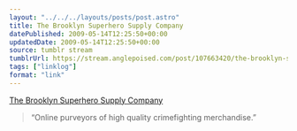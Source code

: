 ```yaml
---
layout: "../../../layouts/posts/post.astro"
title: The Brooklyn Superhero Supply Company
datePublished: 2009-05-14T12:25:50+00:00
updatedDate: 2009-05-14T12:25:50+00:00
source: tumblr stream
tumblrUrl: https://stream.anglepoised.com/post/107663420/the-brooklyn-superhero-supply-company
tags: ["linklog"]
format: "link"
---
```


[The Brooklyn Superhero Supply Company][1]

> &ldquo;Online purveyors of high quality crimefighting merchandise.&rdquo;

[1]: http://www.superherosupplies.com/
